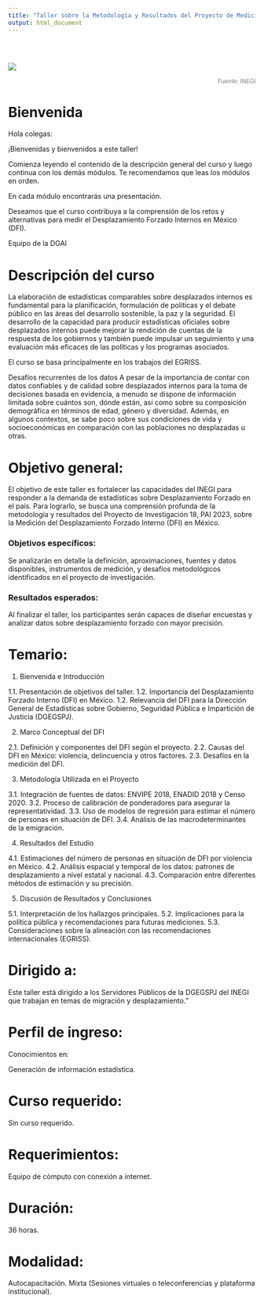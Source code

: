 ---
title: "Taller sobre la Metodología y Resultados del Proyecto de Medición del Desplazamiento Forzado Interno (DFI) en México"
output: html_document
---
<style type="text/css">

/* Estilo para los enlaces del menú */
a.mainmenu {
    color: #ffffff !important; /* Color blanco para el texto del menú */
    text-decoration: none; /* Elimina subrayado en los enlaces */
    background-color: transparent !important; /* Asegura que no haya fondo detrás del texto */
    padding: 10px 20px; /* Opcional: añade espacio alrededor del texto para un mejor espaciado */
}

a.mainmenu:hover {
    background-color: #005f99; /* Color de fondo al pasar el ratón, ajusta si lo deseas */
}

/* Estilo para el navbar */
.navbar {
  background-color: #0077C8; /* Color de fondo del navbar */
  border-color: #0077C8; /* Color del borde, opcional */
  padding: 10px 0; /* Añade espacio alrededor de los elementos del navbar */
  display: flex;
  justify-content: space-around; /* Distribuye los elementos a lo largo del navbar */
}

.navbar ul {
    list-style: none; /* Elimina los puntos de lista */
    margin: 0;
    padding: 0;
    display: flex; /* Asegura que los elementos se alineen horizontalmente */
}

.navbar li {
    margin: 0 10px; /* Espaciado entre los elementos del menú */
}

/* Resto del código */
h1.title {
    color: black; /* Color del título, ajusta según tus necesidades */
}

.title {
  display: none;
}


.list-group-item.active, .list-group-item.active:focus, .list-group-item.active:hover {
    z-index: 2;
    color: #0077C8;
    border-color: #0077C8;
}

/* Cambia el color del título */
h1.title {
  color: #0077C8; /* Puedes cambiar este color */
}

/* Cambia el color del subtítulo */
h4.subtitle {
  color: #0077C8; /* Puedes cambiar este color */
}

/* Opcional: Cambia el color del autor */
h5.author {
  color: #0077C8; /* Puedes cambiar este color */
}

/* Opcional: Cambia el color de la fecha */
h5.date {
  color: #0077C8; /* Puedes cambiar este color */
}

</style>


<div style="color:#gray;">



<div class="row" style="padding-top: 30px;">
<div class="col-sm-12" style="color: #0077C8;">

</div>
<div class="row-sm-3">

![](imagenes/rotulo2.png)


</a>
</div>

<p style="text-align:right; font-size: 12px; color: grey;">
Fuente: INEGI
</p>


# **Bienvenida**

Hola colegas:

¡Bienvenidas y bienvenidos a este taller!

Comienza leyendo el contenido de la descripción general del curso y luego continua con los demás módulos. Te recomendamos que leas los módulos en orden.

En cada módulo encontrarás una presentación. 

<!-- la sección de seminarios web a continuación, encontrará enlaces a las grabaciones de 6 seminarios web realizados entre abril y mayo de 2024 como parte de un curso facilitado. Los seminarios web corresponden a cada uno de los módulos. Una vez que haya leído cada módulo, es posible que desee ver también la grabación del seminario web correspondiente, para obtener aún más información y detalles de las experiencias prácticas de diferentes países y agencias. -->

Deseamos que el curso contribuya a la comprensión de los retos y alternativas para medir el Desplazamiento Forzado Internos en México (DFI). 

Equipo de la DGAI


<!-- curso de aprendizaje electrónico sobre las Recomendaciones internacionales sobre estadísticas de desplazados internos. En este curso, aprenderá sobre la orientación y las mejores prácticas disponibles para la producción de estadísticas oficiales sobre desplazados internos , como se describe en las Recomendaciones internacionales sobre estadísticas de refugiados (IRRS), las Recomendaciones internacionales sobre estadísticas de desplazados internos (IRIS). Estas recomendaciones fueron aprobadas por la Comisión de Estadística de las Naciones Unidas en 2018, 2020 y 2023 respectivamente, y fueron desarrolladas por el Grupo de expertos sobre estadísticas de refugiados, desplazados internos y apatridia (EGRISS). -->
<!-- Este curso lo ayudará a mejorar la calidad de los datos sobre desplazados internos en su México.  -->

# **Descripción del curso**

La elaboración de estadísticas comparables sobre desplazados internos es fundamental para la planificación, formulación de políticas y el debate público en las áreas del desarrollo sostenible, la paz y la seguridad. El desarrollo de la capacidad para producir estadísticas oficiales sobre desplazados internos puede mejorar la rendición de cuentas de la respuesta de los gobiernos y también puede impulsar un seguimiento y una evaluación más eficaces de las políticas y los programas asociados.

El curso se basa principalmente en los trabajos del EGRISS.

Desafíos recurrentes de los datos 
A pesar de la importancia de contar con datos confiables y de calidad sobre desplazados internos para la toma de decisiones basada en evidencia, a menudo se dispone de información limitada sobre cuántos son, dónde están, así como sobre su composición demográfica en términos de edad, género y diversidad. Además, en algunos contextos, se sabe poco sobre sus condiciones de vida y socioeconómicas en comparación con las poblaciones no desplazadas u otras. 


# Objetivo general:

El objetivo de este taller es fortalecer las capacidades del INEGI para responder a la demanda de estadísticas sobre Desplazamiento Forzado en el país. Para lograrlo, se busca una comprensión profunda de la metodología y resultados del Proyecto de Investigación 18, PAI 2023, sobre la Medición del Desplazamiento Forzado Interno (DFI) en México.

### Objetivos específicos:

Se analizarán en detalle la definición, aproximaciones, fuentes y datos disponibles, instrumentos de medición, y desafíos metodológicos identificados en el proyecto de investigación. 

### Resultados esperados:

Al finalizar el taller, los participantes serán capaces de diseñar encuestas y analizar datos sobre desplazamiento forzado con mayor precisión.


# **Temario:**

1. Bienvenida e Introducción

1.1. Presentación de objetivos del taller.
1.2. Importancia del Desplazamiento Forzado Interno (DFI) en México.
1.2. Relevancia del DFI para la Dirección General de Estadísticas sobre Gobierno, Seguridad Pública e Impartición de Justicia (DGEGSPJ).

2. Marco Conceptual del DFI

2.1. Definición y componentes del DFI según el proyecto.
2.2. Causas del DFI en México: violencia, delincuencia y otros factores.
2.3. Desafíos en la medición del DFI.

3. Metodología Utilizada en el Proyecto

3.1. Integración de fuentes de datos: ENVIPE 2018, ENADID 2018 y Censo 2020.
3.2. Proceso de calibración de ponderadores para asegurar la representatividad.
3.3. Uso de modelos de regresión para estimar el número de personas en situación de DFI.
3.4. Análisis de las macrodeterminantes de la emigración.

4. Resultados del Estudio

4.1. Estimaciones del número de personas en situación de DFI por violencia en México.
4.2. Análisis espacial y temporal de los datos: patrones de desplazamiento a nivel estatal y nacional.
4.3. Comparación entre diferentes métodos de estimación y su precisión.

5. Discusión de Resultados y Conclusiones

5.1. Interpretación de los hallazgos principales.
5.2. Implicaciones para la política pública y recomendaciones para futuras mediciones.
5.3. Consideraciones sobre la alineación con las recomendaciones internacionales (EGRISS).

# **Dirigido a:**

Este taller está dirigido a los Servidores Públicos de la DGEGSPJ del INEGI que trabajan en temas de migración y desplazamiento."


# **Perfil de ingreso:**

Conocimientos en:

Generación de información estadística.


# **Curso requerido:**

Sin curso requerido.

# **Requerimientos:**

Equipo de cómputo con conexión a internet.

# **Duración:**

36 horas.

# **Modalidad:**

Autocapacitación.
Mixta (Sesiones virtuales o teleconferencias y plataforma institucional).





